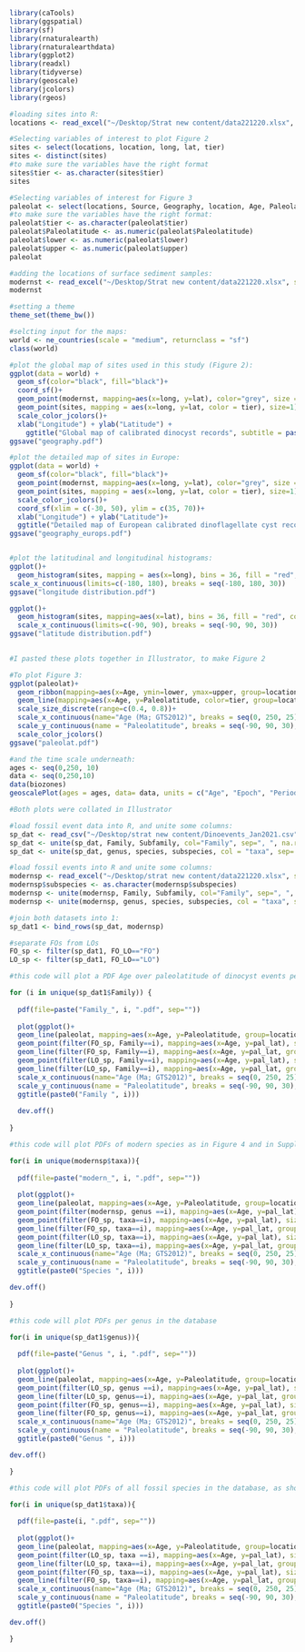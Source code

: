 ```r
library(caTools)
library(ggspatial)
library(sf)
library(rnaturalearth)
library(rnaturalearthdata)
library(ggplot2)
library(readxl)
library(tidyverse)
library(geoscale)
library(jcolors)
library(rgeos)
```

```r
#loading sites into R:
locations <- read_excel("~/Desktop/Strat new content/data221220.xlsx", sheet = "Paleolatitude")

#Selecting variables of interest to plot Figure 2
sites <- select(locations, location, long, lat, tier)
sites <- distinct(sites)
#to make sure the variables have the right format
sites$tier <- as.character(sites$tier)
sites

#Selecting variables of interest for Figure 3
paleolat <- select(locations, Source, Geography, location, Age, Paleolatitude, lower, upper, interpolated, Stable, tier)
#to make sure the variables have the right format:
paleolat$tier <- as.character(paleolat$tier)
paleolat$Paleolatitude <- as.numeric(paleolat$Paleolatitude)
paleolat$lower <- as.numeric(paleolat$lower)
paleolat$upper <- as.numeric(paleolat$upper)
paleolat

#adding the locations of surface sediment samples:
modernst <- read_excel("~/Desktop/Strat new content/data221220.xlsx", sheet = "modernst")
modernst
```
```r
#setting a theme
theme_set(theme_bw())

#selcting input for the maps:
world <- ne_countries(scale = "medium", returnclass = "sf")
class(world)

#plot the global map of sites used in this study (Figure 2):
ggplot(data = world) +
  geom_sf(color="black", fill="black")+
  coord_sf()+
  geom_point(modernst, mapping=aes(x=long, y=lat), color="grey", size = 0.1)+
  geom_point(sites, mapping = aes(x=long, y=lat, color = tier), size=1)+
  scale_color_jcolors()+
  xlab("Longitude") + ylab("Latitude") +
    ggtitle("Global map of calibrated dinocyst records", subtitle = paste0("(", length(unique(sites$location)), " sites)"))
ggsave("geography.pdf")

#plot the detailed map of sites in Europe:
ggplot(data = world) +
  geom_sf(color="black", fill="black")+
  geom_point(modernst, mapping=aes(x=long, y=lat), color="grey", size = 0.1)+
  geom_point(sites, mapping = aes(x=long, y=lat, color = tier), size=1)+
  scale_color_jcolors()+
  coord_sf(xlim = c(-30, 50), ylim = c(35, 70))+
  xlab("Longitude") + ylab("Latitude")+
  ggtitle("Detailed map of European calibrated dinoflagellate cyst records")
ggsave("geography_europs.pdf")


#plot the latitudinal and longitudinal histograms:
ggplot()+
  geom_histogram(sites, mapping = aes(x=long), bins = 36, fill = "red", color = "black")+
scale_x_continuous(limits=c(-180, 180), breaks = seq(-180, 180, 30))
ggsave("longitude distribution.pdf")

ggplot()+
  geom_histogram(sites, mapping=aes(x=lat), bins = 36, fill = "red", color = "black")+
  scale_x_continuous(limits=c(-90, 90), breaks = seq(-90, 90, 30))
ggsave("latitude distribution.pdf")
  

#I pasted these plots together in Illustrator, to make Figure 2

```
```r

#To plot Figure 3:
ggplot(paleolat)+
  geom_ribbon(mapping=aes(x=Age, ymin=lower, ymax=upper, group=location), alpha=0.1)+
  geom_line(mapping=aes(x=Age, y=Paleolatitude, color=tier, group=location, size = Stable), orientation = "x", lineend = "round")+
  scale_size_discrete(range=c(0.4, 0.8))+
  scale_x_continuous(name="Age (Ma; GTS2012)", breaks = seq(0, 250, 25), minor_breaks = seq(0, 250, 5), labels = seq(0, 250, 25))+
  scale_y_continuous(name = "Paleolatitude", breaks = seq(-90, 90, 30), minor_breaks = seq(-90, 90, 10), labels = seq(-90, 90, 30))+
  scale_color_jcolors()
ggsave("paleolat.pdf")

#and the time scale underneath:
ages <- seq(0,250, 10)
data <- seq(0,250,10)
data(biozones)
geoscalePlot(ages = ages, data= data, units = c("Age", "Epoch", "Period"))

#Both plots were collated in Illustrator

```

```r
#load fossil event data into R, and unite some columns:
sp_dat <- read_csv("~/Desktop/strat new content/Dinoevents_Jan2021.csv")
sp_dat <- unite(sp_dat, Family, Subfamily, col="Family", sep=", ", na.rm=TRUE, remove = TRUE)
sp_dat <- unite(sp_dat, genus, species, subspecies, col = "taxa", sep= " ", na.rm=TRUE, remove=FALSE)

#load fossil events into R and unite some columns:
modernsp <- read_excel("~/Desktop/strat new content/data221220.xlsx", sheet = "modernsp")
modernsp$subspecies <- as.character(modernsp$subspecies)
modernsp <- unite(modernsp, Family, Subfamily, col="Family", sep=", ", na.rm=TRUE, remove = TRUE)
modernsp <- unite(modernsp, genus, species, subspecies, col = "taxa", sep= " ", na.rm=TRUE, remove=FALSE)

#join both datasets into 1:
sp_dat1 <- bind_rows(sp_dat, modernsp)

#separate FOs from LOs
FO_sp <- filter(sp_dat1, FO_LO=="FO")
LO_sp <- filter(sp_dat1, FO_LO=="LO")
```

```r
#this code will plot a PDF Age over paleolatitude of dinocyst events per family of dinocysts, consistent with Figure 5-28. Plots are stored in your folder on your desktop, and will not show here.

for (i in unique(sp_dat1$Family)) {
  
  pdf(file=paste("Family_", i, ".pdf", sep=""))
  
  plot(ggplot()+
  geom_line(paleolat, mapping=aes(x=Age, y=Paleolatitude, group=location), orientation = "x", color = "grey", alpha=0.5)+
  geom_point(filter(FO_sp, Family==i), mapping=aes(x=Age, y=pal_lat), size=0.2, color = "blue")+
  geom_line(filter(FO_sp, Family==i), mapping=aes(x=Age, y=pal_lat, group=taxa), size=0.2, color = "blue", orientation = "y")+
  geom_point(filter(LO_sp, Family==i), mapping=aes(x=Age, y=pal_lat), size=0.2, color = "red")+
  geom_line(filter(LO_sp, Family==i), mapping=aes(x=Age, y=pal_lat, group=taxa), size=0.2, color = "red", orientation = "y")+
  scale_x_continuous(name="Age (Ma; GTS2012)", breaks = seq(0, 250, 25), minor_breaks = seq(0, 250, 5), labels = seq(0, 250, 25))+
  scale_y_continuous(name = "Paleolatitude", breaks = seq(-90, 90, 30), minor_breaks = seq(-90, 90, 10), labels = seq(-90, 90, 30))+
  ggtitle(paste0("Family ", i)))
  
  dev.off()
  
}
```

```r
#this code will plot PDFs of modern species as in Figure 4 and in Supplement 2:

for(i in unique(modernsp$taxa)){
 
  pdf(file=paste("modern_", i, ".pdf", sep=""))
  
  plot(ggplot()+
  geom_line(paleolat, mapping=aes(x=Age, y=Paleolatitude, group=location), orientation = "x", color = "grey", alpha=0.5)+
  geom_point(filter(modernsp, genus ==i), mapping=aes(x=Age, y=pal_lat), size=0.2, color = "red")+
  geom_point(filter(FO_sp, taxa==i), mapping=aes(x=Age, y=pal_lat), size=0.2, color = "blue")+
  geom_line(filter(FO_sp, taxa==i), mapping=aes(x=Age, y=pal_lat, group=taxa), size=0.2, color = "blue", orientation = "y")+
  geom_point(filter(LO_sp, taxa==i), mapping=aes(x=Age, y=pal_lat), size=0.2, color = "red")+
  geom_line(filter(LO_sp, taxa==i), mapping=aes(x=Age, y=pal_lat, group=taxa), size=0.2, color = "red", orientation = "y")+
  scale_x_continuous(name="Age (Ma; GTS2012)", breaks = seq(0, 250, 25), minor_breaks = seq(0, 250, 5), labels = seq(0, 250, 25))+
  scale_y_continuous(name = "Paleolatitude", breaks = seq(-90, 90, 30), minor_breaks = seq(-90, 90, 10), labels = seq(-90, 90, 30))+
  ggtitle(paste0("Species ", i)))

dev.off()  
  
}

```

```r
#this code will plot PDFs per genus in the database

for(i in unique(sp_dat1$genus)){
 
  pdf(file=paste("Genus ", i, ".pdf", sep=""))
  
  plot(ggplot()+
  geom_line(paleolat, mapping=aes(x=Age, y=Paleolatitude, group=location), orientation = "x", color = "grey", alpha=0.5)+
  geom_point(filter(LO_sp, genus ==i), mapping=aes(x=Age, y=pal_lat), size=0.2, color = "red")+
  geom_line(filter(LO_sp, genus==i), mapping=aes(x=Age, y=pal_lat, group=taxa), size=0.2, color = "red", orientation = "y")+
  geom_point(filter(FO_sp, genus==i), mapping=aes(x=Age, y=pal_lat), size=0.2, color = "blue")+
  geom_line(filter(FO_sp, genus==i), mapping=aes(x=Age, y=pal_lat, group=taxa), size=0.2, color = "blue", orientation = "y")+
  scale_x_continuous(name="Age (Ma; GTS2012)", breaks = seq(0, 250, 25), minor_breaks = seq(0, 250, 5), labels = seq(0, 250, 25))+
  scale_y_continuous(name = "Paleolatitude", breaks = seq(-90, 90, 30), minor_breaks = seq(-90, 90, 10), labels = seq(-90, 90, 30))+
  ggtitle(paste0("Genus ", i)))

dev.off() 

}


```

```r
#this code will plot PDFs of all fossil species in the database, as shown in Supplement 3:

for(i in unique(sp_dat1$taxa)){
 
  pdf(file=paste(i, ".pdf", sep=""))
  
  plot(ggplot()+
  geom_line(paleolat, mapping=aes(x=Age, y=Paleolatitude, group=location), orientation = "x", color = "grey", alpha=0.5)+
  geom_point(filter(LO_sp, taxa ==i), mapping=aes(x=Age, y=pal_lat), size=0.2, color = "red")+
  geom_line(filter(LO_sp, taxa==i), mapping=aes(x=Age, y=pal_lat, group=taxa), size=0.2, color = "red", orientation = "y")+
  geom_point(filter(FO_sp, taxa==i), mapping=aes(x=Age, y=pal_lat), size=0.2, color = "blue")+
  geom_line(filter(FO_sp, taxa==i), mapping=aes(x=Age, y=pal_lat, group=taxa), size=0.2, color = "blue", orientation = "y")+
  scale_x_continuous(name="Age (Ma; GTS2012)", breaks = seq(0, 250, 25), minor_breaks = seq(0, 250, 5), labels = seq(0, 250, 25))+
  scale_y_continuous(name = "Paleolatitude", breaks = seq(-90, 90, 30), minor_breaks = seq(-90, 90, 10), labels = seq(-90, 90, 30))+
  ggtitle(paste0("Species ", i)))

dev.off() 

}

```

